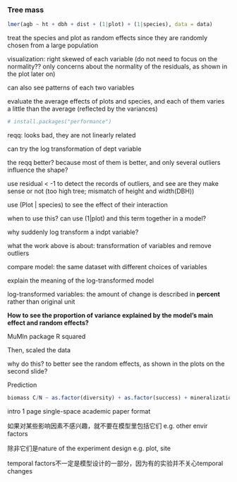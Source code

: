 ### Tree mass

```r
lmer(agb ~ ht + dbh + dist + (1|plot) + (1|species), data = data)
```

treat the species and plot as random effects since they are randomly chosen from a large population

visualization: right skewed of each variable (do not need to focus on the normality?? only concerns about the normality of the residuals, as shown in the plot later on)

can also see patterns of each two variables

evaluate the average effects of plots and species, and each of them varies a little than the average (reflected by the variances)

```r
# install.packages("performance")

```

reqq: looks bad, they are not linearly related

can try the log transformation of dept variable

the reqq better? because most of them is better, and only several outliers influence the shape?

use residual \< -1 to detect the records of outliers, and see are they make sense or not (too high tree; mismatch of height and width(DBH))

use (Plot \| species) to see the effect of their interaction

when to use this? can use (1\|plot) and this term together in a model?

why suddenly log transform a indpt variable?

what the work above is about: transformation of variables and remove outliers

compare model: the same dataset with different choices of variables

explain the meaning of the log-transformed model

log-transformed variables: the amount of change is described in **percent** rather than original unit

**How to see the proportion of variance explained by the model's main effect and random effects?**

MuMIn package R squared

Then, scaled the data

why do this? to better see the random effects, as shown in the plots on the second slide?

Prediction

```r
biomass C/N ~ as.factor(diversity) + as.factor(success) + mineralization + nitrification + denitrification + (1|plot) + (1|site) + as.factor(seasons) + as.factor(interested envir factors)
```

intro 1 page single-space academic paper format

如果对某些影响因素不感兴趣，就不要在模型里包括它们 e.g. other envir factors

除非它们是nature of the experiment design e.g. plot, site

temporal factors不一定是模型设计的一部分，因为有的实验并不关心temporal changes
